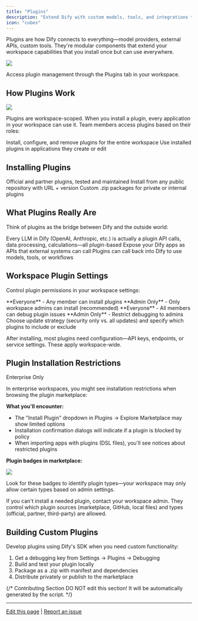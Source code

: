 ```yaml
---
title: "Plugins"
description: "Extend Dify with custom models, tools, and integrations through modular components"
icon: "cubes"
---
```


Plugins are how Dify connects to everything—model providers, external APIs, custom tools. They're modular components that extend your workspace capabilities that you install once but can use everywhere.

![](/images/plugins-tab.png)

Access plugin management through the Plugins tab in your workspace.

## How Plugins Work

![](/images/plugin-management.png)

Plugins are workspace-scoped. When you install a plugin, every application in your workspace can use it. Team members access plugins based on their roles:

<Tabs>
  <Tab title="Owners & Admins">
    Install, configure, and remove plugins for the entire workspace
  </Tab>
  <Tab title="Editors & Members">
    Use installed plugins in applications they create or edit
  </Tab>
</Tabs>

## Installing Plugins

<CardGroup cols={3}>
  <Card title="Marketplace" icon="store">
    Official and partner plugins, tested and maintained
  </Card>
  <Card title="GitHub" icon="github">
    Install from any public repository with URL + version
  </Card>
  <Card title="Local Upload" icon="upload">
    Custom .zip packages for private or internal plugins
  </Card>
</CardGroup>

## What Plugins Really Are

Think of plugins as the bridge between Dify and the outside world:

<CardGroup cols={2}>
  <Card title="Model Providers" icon="microchip">
    Every LLM in Dify (OpenAI, Anthropic, etc.) is actually a plugin
  </Card>
  <Card title="Tools & Functions" icon="wrench">
    API calls, data processing, calculations—all plugin-based
  </Card>
  <Card title="Custom Endpoints" icon="plug">
    Expose your Dify apps as APIs that external systems can call
  </Card>
  <Card title="Reverse Invocation" icon="arrows-rotate">
    Plugins can call back into Dify to use models, tools, or workflows
  </Card>
</CardGroup>

## Workspace Plugin Settings

Control plugin permissions in your workspace settings:

<AccordionGroup>
  <Accordion title="Installation Rights">
    **Everyone** - Any member can install plugins
    **Admin Only** - Only workspace admins can install (recommended)
  </Accordion>
  <Accordion title="Debug Access">
    **Everyone** - All members can debug plugin issues
    **Admin Only** - Restrict debugging to admins
  </Accordion>
  <Accordion title="Auto-updates">
    Choose update strategy (security only vs. all updates) and specify which plugins to include or exclude
  </Accordion>
</AccordionGroup>

After installing, most plugins need configuration—API keys, endpoints, or service settings. These apply workspace-wide.

## Plugin Installation Restrictions
<Callout icon="lock" color="#0033FF">Enterprise Only</Callout>

In enterprise workspaces, you might see installation restrictions when browsing the plugin marketplace:

**What you'll encounter:**
- The "Install Plugin" dropdown in Plugins → Explore Marketplace may show limited options
- Installation confirmation dialogs will indicate if a plugin is blocked by policy
- When importing apps with plugins (DSL files), you'll see notices about restricted plugins

**Plugin badges in marketplace:**

![](https://assets-docs.dify.ai/2025/06/c2bfdfbb2132848e589073600e55ffab.png)

Look for these badges to identify plugin types—your workspace may only allow certain types based on admin settings.

<Info>
If you can't install a needed plugin, contact your workspace admin. They control which plugin sources (marketplace, GitHub, local files) and types (official, partner, third-party) are allowed.
</Info>

## Building Custom Plugins

Develop plugins using Dify's SDK when you need custom functionality:
1. Get a debugging key from Settings → Plugins → Debugging
2. Build and test your plugin locally
3. Package as a .zip with manifest and dependencies
4. Distribute privately or publish to the marketplace


{/*
Contributing Section
DO NOT edit this section!
It will be automatically generated by the script.
*/}

---

[Edit this page](https://github.com/langgenius/dify-docs/edit/main/en/documentation/pages/workspace/plugins.mdx) | [Report an issue](https://github.com/langgenius/dify-docs/issues/new?template=docs.yml)

